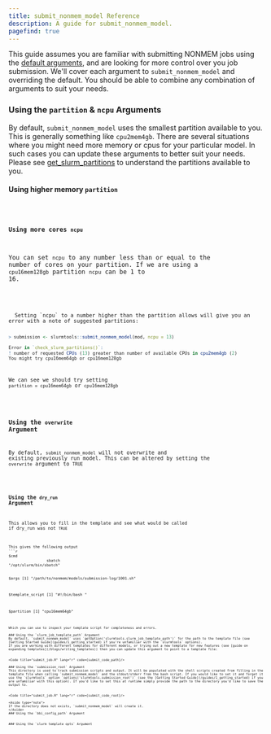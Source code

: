 ```yaml
---
title: submit_nonmem_model Reference
description: A guide for submit_nonmem_model.
pagefind: true
---
```



This guide assumes you are familiar with submitting NONMEM jobs using the [default arguments](/guides/submit_nonmem_model), and are looking for more control over you job submission. We'll cover each argument to `submit_nonmem_model` and overriding the default. You should be able to combine any combination of arguments to suit your needs.

### Using the `partition` & `ncpu` Arguments
By default, `submit_nonmem_model` uses the smallest partition available to you. This is generally something like `cpu2mem4gb`. There are several situations where you might need more memory or cpus for your particular model. In such cases you can update these arguments to better suit your needs. Please see [get_slurm_partitions](/guides/get_slurm_partitions) to understand the partitions available to you.

#### Using higher memory `partition`


<Code title="submit_job.R" lang="r" code={submit_code_part} />

#### Using more cores `ncpu`
You can set `ncpu` to any number less than or equal to the number of cores on your partition. If we are using a `cpu16mem128gb` partition `ncpu` can be 1 to 16.


<Code title="submit_job.R" lang="r" code={submit_code_ncpu} />

<Aside type="caution">
  Setting `ncpu` to a number higher than the partition allows will give you an error with a note of suggested partitions:

  ```r
  > submission <- slurmtools::submit_nonmem_model(mod, ncpu = 13)

  Error in `check_slurm_partitions()`:
  ! number of requested CPUs (13) greater than number of available CPUs in cpu2mem4gb (2)
  You might try cpu16mem64gb or cpu16mem128gb
  ```
  We can see we should try setting `partition = cpu16mem64gb` or `cpu16mem128gb`
</Aside>

### Using the `overwrite` Argument
By default, `submit_nonmem_model` will not overwrite and existing previously run model. This can be altered by setting the `overwrite` argument to `TRUE`


<Code title="submit_job.R" lang="r" code={submit_code} />

### Using the `dry_run` Argument
This allows you to fill in the template and see what would be called if dry_run was not `TRUE`


<Code title="submit_job.R" lang="r" code={submit_code_dry} />
This gives the following output
```r
$cmd
                 sbatch 
"/opt/slurm/bin/sbatch" 

$args
[1] "/path/to/nonmem/models/submission-log/1001.sh"

$template_script
[1] "#!/bin/bash <rest of template omitted>"

$partition
[1] "cpu16mem64gb"
```
Which you can use to inspect your template script for completeness and errors.

### Using the `slurm_job_template_path` Argument
By default, `submit_nonmem_model` uses `getOption('slurmtools.slurm_job_template_path')` for the path to the template file (see [Getting Started Guide](guides/1_getting_started) if you're unfamiliar with the `slurmtools` options).
If you are working with different templates for different models, or trying out a new template for new features (see [guide on expanding templates](/blogs/writing_templates)) then you can update this argument to point to a template file:


<Code title="submit_job.R" lang="r" code={submit_code_path}/>

### Using the `submission_root` Argument
This directory is used to track submission scripts and output. It will be populated with the shell scripts created from filling in the template file when calling `submit_nonmem_model` and the stdout/stderr from the bash script. If you would like to set it and forget it use the `slurmtools` option `options('slurmtools.submission_root')` (see the [Getting Started Guide](/guides/1_getting_started) if you are unfamiliar with this option). If you'd like to set this at runtime simply provide the path to the directory you'd like to save the output to. 


<Code title="submit_job.R" lang="r" code={submit_code_root}/>

<Aside type="note">
If the directory does not exists, `submit_nonmem_model` will create it.
</Aside>
### Using the `bbi_config_path` Argument


### Using the `slurm_template_opts` Argument